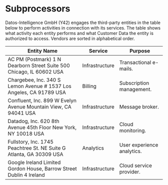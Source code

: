 # Subprocessors

Datos-Intelligence GmbH (Y42) engages the third-party entities in the table below to perform activities in connection with its services. The table shows what activity each entity performs and what Customer Data the entity is authorized to access. Vendors are sorted in alphabetical order.

| Entity Name                                                          | Service        | Purpose                    |
| -------------------------------------------------------------------- | -------------- | -------------------------- |
| AC PM (Postmark) 1 N Dearborn Street Suite 500 Chicago, IL 60602 USA | Infrastructure | Transactional e-mails.     |
| Chargebee, Inc. 340 S Lemon Avenue # 1537 Los Angeles, CA 91789 USA  | Billing        | Subscription management.   |
| Confluent, Inc. 899 W Evelyn Avenue Mountain View, CA 94041 USA      | Infrastructure | Message broker.            |
| Datadog, Inc. 620 8th Avenue 45th Floor New York, NY 10018 USA       | Infrastructure | Cloud monitoring.          |
| Fullstory, Inc. 1745 Peachtree St. NE Suite G Atlanta, GA 30309 USA  | Analytics      | User experience analytics. |
| Google Ireland Limited Gordon House, Barrow Street Dublin 4 Ireland  | Infrastructure | Cloud service provider.    |
